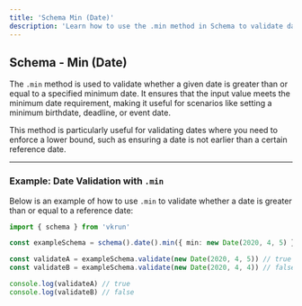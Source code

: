 ```yaml
---
title: 'Schema Min (Date)'
description: 'Learn how to use the .min method in Schema to validate date inputs with a minimum date constraint.'
---
```


## Schema - Min (Date)

The `.min` method is used to validate whether a given date is greater than or equal to a specified minimum date. It ensures that the input value meets the minimum date requirement, making it useful for scenarios like setting a minimum birthdate, deadline, or event date.

This method is particularly useful for validating dates where you need to enforce a lower bound, such as ensuring a date is not earlier than a certain reference date.

---

### Example: Date Validation with `.min`

Below is an example of how to use `.min` to validate whether a date is greater than or equal to a reference date:

```ts
import { schema } from 'vkrun'

const exampleSchema = schema().date().min({ min: new Date(2020, 4, 5) }) // May 5, 2020

const validateA = exampleSchema.validate(new Date(2020, 4, 5)) // true
const validateB = exampleSchema.validate(new Date(2020, 4, 4)) // false

console.log(validateA) // true
console.log(validateB) // false
```
